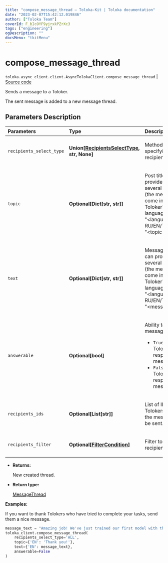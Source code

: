 ```yaml
---
title: "compose_message_thread — Toloka-Kit | Toloka documentation"
date: "2023-02-07T15:42:12.019846"
author: ["Toloka Team"]
coverId: F_bIcOYF9yjrxkPZrXc3
tags: ["engineering"]
ogDescription: ""
docsMenu: "tkitMenu"
---
```


# compose_message_thread
`toloka.async_client.client.AsyncTolokaClient.compose_message_thread` | [Source code](https://github.com/Toloka/toloka-kit/blob/v1.1.3/src/client/__init__.py#L0)

Sends a message to a Toloker.

The sent message is added to a new message thread.

## Parameters Description

| Parameters | Type | Description |
| :----------| :----| :-----------|
`recipients_select_type`|**Union\[[RecipientsSelectType](/docs/toloka-kit/reference/toloka.client.message_thread.RecipientsSelectType), str, None\]**|<p>Method for specifying recipients</p>
`topic`|**Optional\[Dict\[str, str\]\]**|<p>Post title. You can provide a title in several languages (the message will come in the Toloker&#x27;s language). Format: &quot;&lt;language RU/EN/TR/ID/FR&gt;&quot;: &quot;&lt;topic text&gt;&quot;.</p>
`text`|**Optional\[Dict\[str, str\]\]**|<p>Message text. You can provide text in several languages (the message will come in the Toloker&#x27;s language). Format: &quot;&lt;language RU/EN/TR/ID/FR&gt;&quot;: &quot;&lt;message text&gt;&quot;.</p>
`answerable`|**Optional\[bool\]**|<p>Ability to reply to a message:</p> <ul> <li>`True` — The Toloker can respond to the message.</li> <li>`False` — The Toloker can&#x27;t respond to the message.</li> </ul>
`recipients_ids`|**Optional\[List\[str\]\]**|<p>List of IDs of Tolokers to whom the message will be sent.</p>
`recipients_filter`|**Optional\[[FilterCondition](/docs/toloka-kit/reference/toloka.client.filter.FilterCondition)\]**|<p>Filter to select recipients.</p>

* **Returns:**

  New created thread.

* **Return type:**

  [MessageThread](/docs/toloka-kit/reference/toloka.client.message_thread.MessageThread)

**Examples:**

If you want to thank Tolokers who have tried to complete your tasks, send them a nice message.

```python
message_text = "Amazing job! We've just trained our first model with the data YOU prepared for us. Thank you!"
toloka_client.compose_message_thread(
    recipients_select_type='ALL',
    topic={'EN': 'Thank you!'},
    text={'EN': message_text},
    answerable=False
)
```
